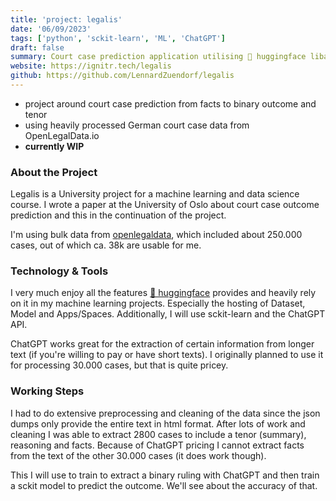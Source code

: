 ```yaml
---
title: 'project: legalis'
date: '06/09/2023'
tags: ['python', 'sckit-learn', 'ML', 'ChatGPT']
draft: false
summary: Court case prediction application utilising 🤗 huggingface libaries, gradio and pytorch
website: https://ignitr.tech/legalis
github: https://github.com/LennardZuendorf/legalis
---
```

- project around court case prediction from facts to binary outcome and tenor
- using heavily processed German court case data from OpenLegalData.io
- **currently WIP**

### About the Project
Legalis is a University project for a machine learning and data science course. I wrote a paper at the University of Oslo about court case outcome prediction and this in the continuation of the project.

I'm using bulk data from [openlegaldata](https:\\openlegaldata.io), which included about 250.000 cases, out of which ca. 38k are usable for me.

### Technology & Tools
I very much enjoy all the features [🤗 huggingface](https://huggingface.co/) provides and heavily rely on it in my machine learning projects. Especially the hosting of Dataset, Model and Apps/Spaces. Additionally, I will use sckit-learn and the ChatGPT API.

ChatGPT works great for the extraction of certain information from longer text (if you're willing to pay or have short texts). I originally planned to use it for processing 30.000 cases, but that is quite pricey.

### Working Steps
I had to do extensive preprocessing and cleaning of the data since the json dumps only provide the entire text in html format. After lots of work and cleaning I was able to extract 2800 cases to include a tenor (summary), reasoning and facts. Because of ChatGPT pricing I cannot extract facts from the text of the other 30.000 cases (it does work though).

This I will use to train to extract a binary ruling with ChatGPT and then train a sckit model to predict the outcome. We'll see about the accuracy of that.

